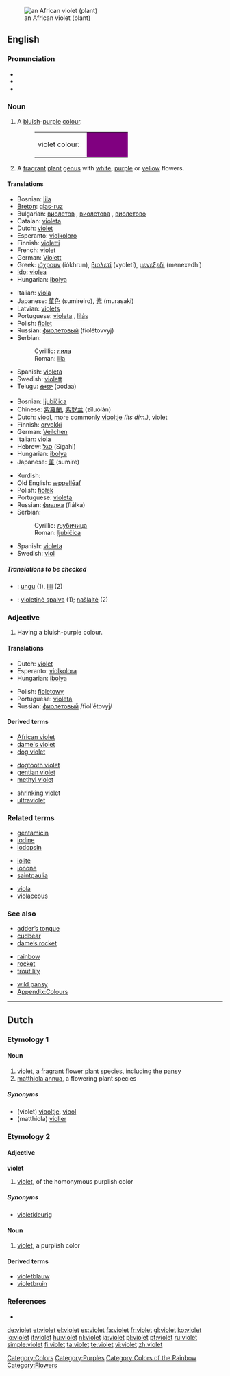{{wikipedia}}
{{see|Violet}}
[[Image:Purple African Violet Top.JPG|thumb|an African violet (plant)]]
==English==
{{wikipedia|Violet (color)}}

===Pronunciation===
*{{IPA|/ˈvaɪlət/, /ˈvaɪə.lət/, /ˈvaɪ.ə.lət/}}
*{{audio|en-uk-violet.ogg|Audio (UK)}}
*{{rhymes|aɪlət}}

{{wikipedia|Viola}}
===Noun===
{{en-noun}}

# A [[blue|bluish]]-[[purple]] [[colour]].
#:<table><tr><td>violet colour: &nbsp;</td><td bgcolor="purple" width="80">&nbsp; </td></tr></table>
# A [[fragrant]] [[plant]] [[genus]] with [[white]], [[purple]] or [[yellow]] flowers.

====Translations====
{{trans-top|colour}}
*Bosnian: [[lila#Bosnian|lila]] {{f}}
*[[Breton]]: [[glas-ruz]]
*Bulgarian: [[виолетов]] {{m}}, [[виолетова]] {{f}}, [[виолетово]] {{n}}
*Catalan: [[violeta]]
*Dutch: [[#Dutch|violet]]
*Esperanto: [[violkoloro]]
*Finnish: [[violetti]]
*French: [[violet#French|violet]]
*German: [[Violett]]
*Greek: [[ιόχρουν]] (iókhrun), [[βιολετί]] (vyoletí), [[μενεξεδί]] (menexedhí)
*[[Ido]]: [[violea]]
*Hungarian: [[ibolya]]
{{trans-mid}}
*Italian: [[viola#Italian|viola]] {{m}}
*Japanese: [[菫色]] (sumireiro), [[紫]] (murasaki)
*Latvian: [[violets]]
*Portuguese: [[violeta]] {{m}}, [[lilás]] {{m}}
*Polish: [[fiolet]] {{m}}
*Russian: [[фиолетовый]] (fiolétovvyj)
*Serbian:
*:Cyrillic: [[лила#Serbian|лила]] {{f}}
*:Roman: [[lila#Serbian|lila]] {{f}}
*Spanish: [[violeta]] {{f}}
*Swedish: [[violett]]
*Telugu: [[ఊదా]] (oodaa)
{{trans-bottom}}

{{trans-top|plant}}
*Bosnian: [[ljubičica#Bosnian|ljubičica]] {{f}}
*Chinese: [[紫羅蘭]], [[紫罗兰]] (zǐluólán)
*Dutch: [[viool]], more commonly [[viooltje]] {{f}} ''(its dim.)'', violet
*Finnish: [[orvokki]]
*German: [[Veilchen]] {{n}}
*Italian: [[viola#Italian|viola]] {{f}}
*Hebrew: [[סגל]] (Sigahl)
*Hungarian: [[ibolya]]
*Japanese: [[菫]] (sumire)
{{trans-mid}}
*Kurdish: {{KUchar|[[بنه‌وشه‌]]}}
*Old English: [[æppelleaf|æppellēaf]]
*Polish: [[fiołek]] {{m}}
*Portuguese: [[violeta]] {{f}}
*Russian: [[фиалка]] (fiálka) {{f}}
*Serbian:
*:Cyrillic: [[љубичица#Serbian|љубичица]] {{f}}
*:Roman: [[ljubičica#Serbian|ljubičica]] {{f}}
*Spanish: [[violeta]] {{f}}
*Swedish: [[viol]] {{c}}
{{trans-bottom}}

=====Translations to be checked=====
<!--Remove this section once all of the translations below have been moved into the tables above.-->
{{checktrans}}

*{{ttbc|Indonesian}}: [[ungu]] (1), [[lili]] (2)
*{{ttbc|Lithuanian}}: [[violetinė spalva]] {{f}} (1); [[našlaitė]] {{f}} (2)

===Adjective===
{{en-adj|er}}

# {{colour}} Having a bluish-purple colour.

====Translations====
{{top}}
*Dutch: [[#Dutch|violet]]
*Esperanto: [[violkolora]]
*Hungarian: [[ibolya]]
{{mid}}
*Polish: [[fioletowy]]
*Portuguese: [[violeta]]
*Russian: [[фиолетовый]] /fiol'étovyj/
{{bottom}}

====Derived terms====
{{top3}}
*[[African violet]]
*[[dame's violet]]
*[[dog violet]]
{{mid3}}
*[[dogtooth violet]]
*[[gentian violet]]
*[[methyl violet]]
{{mid3}}
*[[shrinking violet]]
*[[ultraviolet]]
{{bottom}}

===Related terms===
{{top3}}
*[[gentamicin]]
*[[iodine]]
*[[iodopsin]]
{{mid3}}
*[[iolite]]
*[[ionone]]
*[[saintpaulia]]
{{mid3}}
*[[viola]]
*[[violaceous]]
{{bottom}}

===See also===
{{top3}}
*[[adder’s tongue]]
*[[cudbear]]
*[[dame’s rocket]]
{{mid3}}
*[[rainbow]]
*[[rocket]]
*[[trout lily]]
{{mid3}}
*[[wild pansy]]
*[[Wiktionary_Appendix:Colours|Appendix:Colours]]
{{bottom}}

[[Category:Colors]]
[[Category:Purples]]
[[Category:Colors of the Rainbow]]
[[Category:Flowers]]

----

==Dutch==

===Etymology 1===

====Noun====
{{nl-noun}} 

# [[violet]], a [[fragrant]] [[flower plant]] species, including the [[pansy]]
# [[matthiola annua]], a flowering plant species

=====Synonyms=====
* (violet) [[viooltje]], [[viool]]
* (matthiola) [[violier]]

===Etymology 2===

====Adjective====
'''violet'''

# [[violet]], of the homonymous purplish color

=====Synonyms=====
* [[violetkleurig]]

====Noun====
{{nl-noun}}

# [[violet]], a purplish color

====Derived terms====
* [[violetblauw]]
* [[violetbruin]]

===References===
* {{R:Koenen}}

[[de:violet]]
[[et:violet]]
[[el:violet]]
[[es:violet]]
[[fa:violet]]
[[fr:violet]]
[[gl:violet]]
[[ko:violet]]
[[io:violet]]
[[it:violet]]
[[hu:violet]]
[[nl:violet]]
[[ja:violet]]
[[pl:violet]]
[[pt:violet]]
[[ru:violet]]
[[simple:violet]]
[[fi:violet]]
[[ta:violet]]
[[te:violet]]
[[vi:violet]]
[[zh:violet]]
